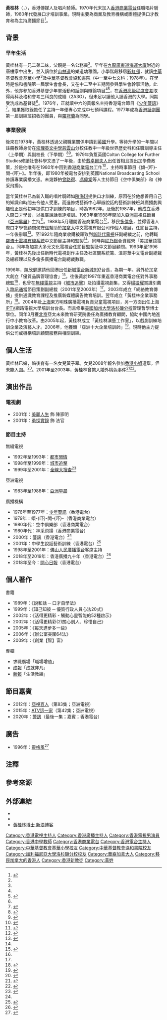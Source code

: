 {{Infobox person
| name          = 黃桂林<br>Terrence Wong Kwai Lam
| image         =
| birth_date    = {{birth date and age|1959|5|16}}
| birth_place   = {{HKG-1959}}
| death_date    =
| death_place   =
| nationality   = 
| ancestor      = 
| other_names   =
| education     = {{ubl|英國Colton College for Further Studies社會科學文憑（肄業）|英國National Broadcasting School專業廣播文憑|[[加州大學洛杉磯分校|加州大學洛杉磯分校]]管理哲學博士}}
| alma_mater    = {{ubl||[[中華基督教會基華小學|中華基督教會基華小學]]|[[中華基督教會協和書院|中華基督教會協和書院]]}}
| occupation    = 唱片騎師、口才培訓導師
| years_active  = 1979年至今 
| spouse        = 	
| children      = 女兒：黃子翠<br>（{{birth year and age|1986}}）
| religion      = 基督教<ref name="你細細個嗰陣（01）- 黃桂林">{{cite web |url=https://soooradio.net/blog/%E4%BD%A0%E7%B4%B0%E7%B4%B0%E5%80%8B%E5%97%B0%E9%99%A301/ |title=你細細個嗰陣（01）- 黃桂林 |last= |first= |date=2020 |website= |publisher=Soooradio |access-date=2020-09-25 |quote= |archive-date=2022-02-04 |archive-url=https://web.archive.org/web/20220204132439/https://soooradio.net/blog/%e4%bd%a0%e7%b4%b0%e7%b4%b0%e5%80%8b%e5%97%b0%e9%99%a301/ |dead-url=no }}</ref>
}}

'''黃桂林'''（{{lang-en|Terrence Wong Kwai Lam}}，{{bd|1959年|5月16日}}），香港傳媒人及唱片騎師。1970年代末加入[[香港商業電台|香港商業電台]]任職唱片騎師，1980年代發展口才培訓事業。現時主要為商業及教育機構或團體提供口才教育和為主持廣播節目<ref>{{cite news | title=黃桂林：一次改變你生活方式的接觸 | url=http://yorkregiontimes.ca/index.php/1759-2018-12-20-20-26-30 | page= | publisher=約克時報 | date=2018-12-20 | accessdate=2020-10-06 | quote= | archive-date=2020-10-08 | archive-url=https://web.archive.org/web/20201008183338/http://yorkregiontimes.ca/index.php/1759-2018-12-20-20-26-30 | dead-url=no }}</ref>。

==背景==
===早年生活===
黃桂林有一兄二弟二妹{{noteTag|name=守下留情2020928|關於黃桂林出生地、成長地、兄弟姊妹數目、就讀學校、成為香港話劇團學員以及校園生活的資料出自香港電台第一台廣播節目《守下留情》於2020年9月28日播出的訪問。}}，父親是一名公務員<ref name="你細細個嗰陣（01）- 黃桂林" />。早年在[[九龍|九龍]][[廣東道|廣東道]][[海運大廈|海運大廈]]附近的唐樓家中出生{{noteTag|name=守下留情2020928}}，並入讀位於[[山林道|山林道]]的樂道幼稚園{{noteTag|name=守下留情2020928}}。小學階段移居[[彩虹邨|彩虹邨]]，就讀[[中華基督教會基華小學|中華基督教會基華小學]]<ref name="你細細個嗰陣（01）- 黃桂林" />及[[中華基督教會協和書院|中華基督教會協和書院]]（中一至中七文科；1978年）。在學時是協和書院第一屆學生會會長{{noteTag|name=守下留情2020928}}，又在中二至中五期間參與學生會幹事活動{{noteTag|name=守下留情2020928}}。此外，他亦參加香港基督少年軍活動和話劇與辯論項目<ref name="你細細個嗰陣（01）- 黃桂林" /><ref>{{cite news | title=黃桂林透過做義工 改變害羞鍛鍊口才 | url=https://mmis.hkpl.gov.hk/coverpage/-/coverpage/view?_coverpage_WAR_mmisportalportlet_hsf=%E9%BB%83%E6%A1%82%E6%9E%97&_coverpage_WAR_mmisportalportlet_actual_q=%28%20verbatim_dc.collection%3A%28%22Old%5C%20HK%5C%20Newspapers%22%29%20%29%20AND+%28%20%28%20allTermsMandatory%3A%28true%29%20OR+all_dc.title%3A%28%E9%BB%83%E6%A1%82%E6%9E%97%29%20OR+all_dc.creator%3A%28%E9%BB%83%E6%A1%82%E6%9E%97%29%20OR+all_dc.contributor%3A%28%E9%BB%83%E6%A1%82%E6%9E%97%29%20OR+all_dc.subject%3A%28%E9%BB%83%E6%A1%82%E6%9E%97%29%20OR+fulltext%3A%28%E9%BB%83%E6%A1%82%E6%9E%97%29%20OR+all_dc.description%3A%28%E9%BB%83%E6%A1%82%E6%9E%97%29%20%29%20%29&_coverpage_WAR_mmisportalportlet_sort_field=score&p_r_p_-1078056564_c=QF757YsWv59H%2FuxqfBwEJNvCtyTAzScO&_coverpage_WAR_mmisportalportlet_o=36&_coverpage_WAR_mmisportalportlet_sort_order=desc | page=16 | publisher=華僑日報 | date=1988-01-31 | accessdate=2020-10-06 | quote= | archive-date=2020-10-15 | archive-url=https://web.archive.org/web/20201015021301/https://mmis.hkpl.gov.hk/coverpage/-/coverpage/view?_coverpage_WAR_mmisportalportlet_hsf=%E9%BB%83%E6%A1%82%E6%9E%97&_coverpage_WAR_mmisportalportlet_actual_q=%28%20verbatim_dc.collection%3A%28%22Old%5C%20HK%5C%20Newspapers%22%29%20%29%20AND+%28%20%28%20allTermsMandatory%3A%28true%29%20OR+all_dc.title%3A%28%E9%BB%83%E6%A1%82%E6%9E%97%29%20OR+all_dc.creator%3A%28%E9%BB%83%E6%A1%82%E6%9E%97%29%20OR+all_dc.contributor%3A%28%E9%BB%83%E6%A1%82%E6%9E%97%29%20OR+all_dc.subject%3A%28%E9%BB%83%E6%A1%82%E6%9E%97%29%20OR+fulltext%3A%28%E9%BB%83%E6%A1%82%E6%9E%97%29%20OR+all_dc.description%3A%28%E9%BB%83%E6%A1%82%E6%9E%97%29%20%29%20%29&_coverpage_WAR_mmisportalportlet_sort_field=score&p_r_p_-1078056564_c=QF757YsWv59H%2FuxqfBwEJNvCtyTAzScO&_coverpage_WAR_mmisportalportlet_o=36&_coverpage_WAR_mmisportalportlet_sort_order=desc | dead-url=no }}</ref>，在[[香港高級程度會考|香港高級程度會考]]取得兩科及格和會考三科良的成績（2A3O），但未足以讓他入讀香港的大學{{noteTag|name=守下留情2020929|關於黃桂林公開試成績、與羅冠蘭為話劇團同學、到外國升學以及任職教師經過的資料出自香港電台第一台廣播節目《守下留情》於2020年9月29日播出的訪問。}}。同期受洗成為基督徒<ref name="你細細個嗰陣（01）- 黃桂林" />。1976年，正就讀中六的黃報名主持香港電台節目《[[少年警訊|少年警訊]]》{{noteTag|name=守下留情2020928}}<ref>{{cite news | title=有口不難言 黃桂林 | url=https://cchchk.org/%E6%96%87%E7%AB%A0/%E5%BF%83%E9%9D%88/%E4%BA%BA%E7%89%A9%E8%A6%8B%E8%AD%89/%E6%9C%89%E5%8F%A3%E4%B8%8D%E9%9B%A3%E8%A8%80/ | page= | publisher=號角月報 第220期 | date=2020-4 | accessdate=2020-10-06 | quote= | archive-date=2020-10-20 | archive-url=https://web.archive.org/web/20201020164601/https://cchchk.org/%E6%96%87%E7%AB%A0/%E5%BF%83%E9%9D%88/%E4%BA%BA%E7%89%A9%E8%A6%8B%E8%AD%89/%E6%9C%89%E5%8F%A3%E4%B8%8D%E9%9B%A3%E8%A8%80/ | dead-url=no }}</ref>，結果獲取錄擔任了主持一年便專心完成中七預科課程{{noteTag|name=守下留情2020928}}。1977年成為[[香港話劇團|香港話劇團]]第一屆訓練班招收的團員{{noteTag|name=守下留情2020928}}，與[[羅冠蘭|羅冠蘭]]為同學{{noteTag|name=守下留情2020929}}。

===事業發展===
後來在1978年，黃桂林透過父親職業關係申請到[[英國|英國]]升學{{noteTag|name=守下留情2020929}}。等待升學的一年間以註冊教師身份在[[崇理英文中學|崇理英文中學]][[慈雲山|慈雲山]]分校任教中一年級世界歷史科和任職訓導主任（上學期）與副校長（下學期）{{noteTag|name=守下留情2020929}}<ref>{{cite web |url=https://www.facebook.com/104065913024150/photos/%E5%B4%87%E7%90%86%E8%8B%B1%E6%96%87%E4%B8%AD%E5%AD%B8%E6%85%88%E9%9B%B2%E5%B1%B1%E6%A0%A11978%E5%B9%B4%E5%89%B5%E6%A0%A1%E9%80%99%E4%B9%9F%E6%98%AF%E6%88%91%E7%AC%AC%E4%B8%80%E4%BB%BD%E8%B8%8F%E8%B6%B3%E7%A4%BE%E6%9C%83%E7%9A%84%E5%85%A8%E8%81%B7%E5%B7%A5%E4%BD%9C/1138228632941201/ |title=任教於祟理英文中學 |last= |first= |date=2017-01-04|website= |publisher=黃桂林教室 Facebook專頁 |access-date=2020-10-06|quote=}}</ref><ref>{{cite book |author1=文灼非 |title=同學@香港 |date=2008 |publisher=商務印書館(香港)有限公司 |page=190 |quote= |url=https://books.google.com.hk/books?id=-S-qAAAAQBAJ&pg=PA190&lpg=PA190&dq=%E5%B4%87%E7%90%86%E8%8B%B1%E6%96%87+%E9%BB%83%E6%A1%82%E6%9E%97&source=bl&ots=KCmHZt5s3w&sig=ACfU3U3TGCw1PB5QleE72_YqIIdyeQRAjg&hl=zh-TW&sa=X&ved=2ahUKEwi2hLXtwZ_sAhWJOnAKHQtSD3YQ6AEwDnoECAEQAg#v=onepage&q=%E5%B4%87%E7%90%86%E8%8B%B1%E6%96%87%20%E9%BB%83%E6%A1%82%E6%9E%97&f=false}}</ref>。1979年負笈英國Colton College for Further Studies修讀社會科學文憑了一年後{{noteTag|name=守下留情2020930|關於黃桂林到外國升學經過和任職商業電台經過的資料出自香港電台第一台廣播節目《守下留情》於2020年9月30日播出的訪問。}}，由於[[戴卓爾夫人|戴卓爾夫人]]出任首相且提出加學費政策{{noteTag|name=守下留情2020930}}，於是他唯有在1980年中回到[[香港商業電台|香港商業電台]]工作<ref>{{cite news | title=商台三位主持人談近況 | url=https://mmis.hkpl.gov.hk/coverpage/-/coverpage/view?_coverpage_WAR_mmisportalportlet_hsf=%E9%BB%83%E6%A1%82%E6%9E%97&_coverpage_WAR_mmisportalportlet_actual_q=%28%20verbatim_dc.collection%3A%28%22Old%5C%20HK%5C%20Newspapers%22%29%20%29%20AND+%28%20%28%20allTermsMandatory%3A%28true%29%20OR+all_dc.title%3A%28%E9%BB%83%E6%A1%82%E6%9E%97%29%20OR+all_dc.creator%3A%28%E9%BB%83%E6%A1%82%E6%9E%97%29%20OR+all_dc.contributor%3A%28%E9%BB%83%E6%A1%82%E6%9E%97%29%20OR+all_dc.subject%3A%28%E9%BB%83%E6%A1%82%E6%9E%97%29%20OR+fulltext%3A%28%E9%BB%83%E6%A1%82%E6%9E%97%29%20OR+all_dc.description%3A%28%E9%BB%83%E6%A1%82%E6%9E%97%29%20%29%20%29&_coverpage_WAR_mmisportalportlet_sort_field=score&p_r_p_-1078056564_c=QF757YsWv5%2FH7zGe%2FKF%2BFDIw7hGHe%2Faz&_coverpage_WAR_mmisportalportlet_o=9&_coverpage_WAR_mmisportalportlet_sort_order=desc | page=5 | publisher=工商晚報 | date=1981-04-10 | accessdate=2020-10-06 | quote= | archive-date=2020-10-08 | archive-url=https://web.archive.org/web/20201008111742/https://mmis.hkpl.gov.hk/coverpage/-/coverpage/view?_coverpage_WAR_mmisportalportlet_hsf=%E9%BB%83%E6%A1%82%E6%9E%97&_coverpage_WAR_mmisportalportlet_actual_q=%28%20verbatim_dc.collection%3A%28%22Old%5C%20HK%5C%20Newspapers%22%29%20%29%20AND+%28%20%28%20allTermsMandatory%3A%28true%29%20OR+all_dc.title%3A%28%E9%BB%83%E6%A1%82%E6%9E%97%29%20OR+all_dc.creator%3A%28%E9%BB%83%E6%A1%82%E6%9E%97%29%20OR+all_dc.contributor%3A%28%E9%BB%83%E6%A1%82%E6%9E%97%29%20OR+all_dc.subject%3A%28%E9%BB%83%E6%A1%82%E6%9E%97%29%20OR+fulltext%3A%28%E9%BB%83%E6%A1%82%E6%9E%97%29%20OR+all_dc.description%3A%28%E9%BB%83%E6%A1%82%E6%9E%97%29%20%29%20%29&_coverpage_WAR_mmisportalportlet_sort_field=score&p_r_p_-1078056564_c=QF757YsWv5%2FH7zGe%2FKF%2BFDIw7hGHe%2Faz&_coverpage_WAR_mmisportalportlet_o=9&_coverpage_WAR_mmisportalportlet_sort_order=desc | dead-url=no }}</ref>，主持時事節目《傾-{吓}-問-{吓}-》{{noteTag|name=守下留情2020930}}。半年後，即1980年被電台安排到英國National Broadcasting School修讀專業廣播文憑{{noteTag|name=守下留情2020930}}。未幾夥拍[[曾路得|曾路得]]、[[馮偉棠|馮偉棠]]等人主持節目《空中俱樂部》和《神采飛揚》{{noteTag|name=守下留情2020930}}。

當年黃桂林已為新入職的唱片騎師如[[陳海琪|陳海琪]]提供口才訓練{{noteTag|name=守下留情2020930}}，原因在於他想善用自己的知識和時間去令他人受惠{{noteTag|name=守下留情20201001|關於黃桂林教授口才訓練班、成立香港人際口才學會、赴加拿大發展、任職新城電台、重返香港商業電台以及前往上海發展經過的資料出自香港電台第一台廣播節目《守下留情》於2020年10月1日播出的訪問。}}。而進修或藝術中心舉辦說話的藝術訓練班與廣播劇興趣班正是他初年提供口才訓練的項目{{noteTag|name=守下留情20201001}}，時為1982年。及後於1987年，他成立香港人際口才學會，以推廣說話表達培訓{{noteTag|name=守下留情20201001}}。1983年至1988年間加入[[亞洲電視|亞洲電視]]任節目《[[亞洲早晨|亞洲早晨]]》主持<ref name="亞視百人 第83集 黃桂林">{{cite web |url=https://www.youtube.com/watch?v=Uo6_Wm9a6K4 |title=亞視百人 第83集 黃桂林 |last= |first= |date=2012 |website= |publisher=亞洲電視 |access-date=2020-10-06|quote=}}</ref>。1988年5月離開香港商業電台<ref>{{cite news | title=黃桂林選定唔易發 前往加拿大打江山 | url=https://mmis.hkpl.gov.hk/coverpage/-/coverpage/view?_coverpage_WAR_mmisportalportlet_hsf=%E9%BB%83%E6%A1%82%E6%9E%97&_coverpage_WAR_mmisportalportlet_actual_q=%28%20verbatim_dc.collection%3A%28%22Old%5C%20HK%5C%20Newspapers%22%29%20%29%20AND+%28%20%28%20allTermsMandatory%3A%28true%29%20OR+all_dc.title%3A%28%E9%BB%83%E6%A1%82%E6%9E%97%29%20OR+all_dc.creator%3A%28%E9%BB%83%E6%A1%82%E6%9E%97%29%20OR+all_dc.contributor%3A%28%E9%BB%83%E6%A1%82%E6%9E%97%29%20OR+all_dc.subject%3A%28%E9%BB%83%E6%A1%82%E6%9E%97%29%20OR+fulltext%3A%28%E9%BB%83%E6%A1%82%E6%9E%97%29%20OR+all_dc.description%3A%28%E9%BB%83%E6%A1%82%E6%9E%97%29%20%29%20%29&_coverpage_WAR_mmisportalportlet_sort_field=score&p_r_p_-1078056564_c=QF757YsWv59H%2FuxqfBwEJN4CtycQoHtI&_coverpage_WAR_mmisportalportlet_o=41&_coverpage_WAR_mmisportalportlet_sort_order=desc | page=16 | publisher=華僑日報 | date=1988-05-08 | accessdate=2020-10-06 | quote= | archive-date=2020-10-09 | archive-url=https://web.archive.org/web/20201009002049/https://mmis.hkpl.gov.hk/coverpage/-/coverpage/view?_coverpage_WAR_mmisportalportlet_hsf=%E9%BB%83%E6%A1%82%E6%9E%97&_coverpage_WAR_mmisportalportlet_actual_q=%28%20verbatim_dc.collection%3A%28%22Old%5C%20HK%5C%20Newspapers%22%29%20%29%20AND%20%28%20%28%20allTermsMandatory%3A%28true%29%20OR%20all_dc.title%3A%28%E9%BB%83%E6%A1%82%E6%9E%97%29%20OR%20all_dc.creator%3A%28%E9%BB%83%E6%A1%82%E6%9E%97%29%20OR%20all_dc.contributor%3A%28%E9%BB%83%E6%A1%82%E6%9E%97%29%20OR%20all_dc.subject%3A%28%E9%BB%83%E6%A1%82%E6%9E%97%29%20OR%20fulltext%3A%28%E9%BB%83%E6%A1%82%E6%9E%97%29%20OR%20all_dc.description%3A%28%E9%BB%83%E6%A1%82%E6%9E%97%29%20%29%20%29&_coverpage_WAR_mmisportalportlet_sort_field=score&p_r_p_-1078056564_c=QF757YsWv59H%2FuxqfBwEJN4CtycQoHtI&_coverpage_WAR_mmisportalportlet_o=41&_coverpage_WAR_mmisportalportlet_sort_order=desc | dead-url=no }}</ref>，移民[[多倫多|多倫多]]{{noteTag|name=守下留情20201001}}，並得香港人際口才學會顧問[[何守信|何守信]]幫助於[[加拿大|加拿大]]中文電視有限公司作個人發展，任節目主持{{noteTag|name=守下留情20201001}}，一年後辭職<ref>{{cite news | title=加拿大電視台多人呈辭 計有李司棋黃桂林 | url=https://mmis.hkpl.gov.hk/coverpage/-/coverpage/view?_coverpage_WAR_mmisportalportlet_hsf=%E9%BB%83%E6%A1%82%E6%9E%97&_coverpage_WAR_mmisportalportlet_actual_q=%28%20verbatim_dc.collection%3A%28%22Old%5C%20HK%5C%20Newspapers%22%29%20%29%20AND+%28%20%28%20allTermsMandatory%3A%28true%29%20OR+all_dc.title%3A%28%E9%BB%83%E6%A1%82%E6%9E%97%29%20OR+all_dc.creator%3A%28%E9%BB%83%E6%A1%82%E6%9E%97%29%20OR+all_dc.contributor%3A%28%E9%BB%83%E6%A1%82%E6%9E%97%29%20OR+all_dc.subject%3A%28%E9%BB%83%E6%A1%82%E6%9E%97%29%20OR+fulltext%3A%28%E9%BB%83%E6%A1%82%E6%9E%97%29%20OR+all_dc.description%3A%28%E9%BB%83%E6%A1%82%E6%9E%97%29%20%29%20%29&_coverpage_WAR_mmisportalportlet_sort_field=score&p_r_p_-1078056564_c=QF757YsWv59H%2FuxqfBwEJEvo60ZSdvyB&_coverpage_WAR_mmisportalportlet_o=35&_coverpage_WAR_mmisportalportlet_sort_order=desc | page=9 | publisher=華僑日報 | date=1989-10-01| accessdate=2020-10-06|quote= }}</ref>。至1992年隨商業收購被羅致到[[新時代電視|新時代電視]]任副總裁之前{{noteTag|name=守下留情20201001}}，他轉職[[羅渣士通訊集團|羅渣士電視有線系統]]中文節目主持和監製<ref name="亞視百人 第83集 黃桂林" />。同時與[[程乃根|程乃根]]合資經營「美加華語電台」{{noteTag|name=守下留情20201001}}。同年為加拿大多元文化電視台任節目監製及中文節目顧問。1993年至1996年，黃桂林先後出任新時代電視創作主任及社區關系統籌、溫哥華中文電台副總裁及總經理以及多倫多廣播電台副總裁數職。

1996年，[[陳欣健|陳欣健]]邀請他回港出任[[新城電台|新城電台]][[新城知訊台|新城997]]台長{{noteTag|name=守下留情20201001}}，為期一年。另外於加拿大創立「優質品牌管理協會」<ref>{{cite web |url=http://www.qbma.net/about-qbma.html |title=協會歷史 |last= |first= |date= |website= |publisher=優質品牌管理協會 |access-date=2020-10-06 |quote= |archive-date=2020-10-10 |archive-url=https://web.archive.org/web/20201010001617/http://www.qbma.net/about-qbma.html |dead-url=no }}</ref>。往後黃於1997年重返香港商業電台任對外事務總監<ref name="亞視百人 第83集 黃桂林" />，也曾在[[無綫電視|無綫電視]]主持《[[城市追擊|城市追擊]]》及拍攝電視劇集，又得[[楊振耀|楊振耀]]賞識引薦入[[路訊通|路訊通]]當節目策劃副總裁{{noteTag|name=守下留情20201001}}（2001年至2003年）<ref name="亞視百人 第83集 黃桂林" />。2003年成立「網絡教育傳播」提供通識教育課程及推廣新媒體廣告教育培訓。翌年成立「黃桂林企業事務所」<ref>{{cite web |url=http://www.twpartners.net/?page_id=6 |title=黃桂林博士 Terence K L WONG |last= |first= |date= |website= |publisher=黃桂林企業事務所 |access-date=2020-10-06 |quote= |archive-date=2021-01-22 |archive-url=https://web.archive.org/web/20210122054937/http://www.twpartners.net/?page_id=6 |dead-url=no }}</ref>。2004年赴[[上海|上海]]東方明珠廣播電視負責兒童電視項目{{noteTag|name=守下留情20201001}}，另一方面出任上海[[IPTV|IPTV]]網路電視大學培訓台台長。而且修畢[[美國|美國]][[加州大學洛杉磯分校|加州大學洛杉磯分校]]管理哲學博士學位{{noteTag|name=守下留情20201001}}。同年3月獲[[北京|北京]]亞太未來教育研究院委任為廣播教育顧問，協助中國內地進行中小教育改革。由2005年起，黃桂林成立「黃桂林演藝工作室」，以戲劇訓練培訓企業及演藝人才。2006年，他獲頒「亞洲十大企業培訓師」<ref>{{cite news | title=中小企「優質管理心法：如何推動團隊追求卓越」研討會 | url=https://www.info.gov.hk/gia/general/201207/04/P201207030467.htm | page= | publisher=政府新聞處 | date=2012-07-04 | accessdate=2020-10-06 | quote= | archive-date=2020-10-10 | archive-url=https://web.archive.org/web/20201010150237/https://www.info.gov.hk/gia/general/201207/04/P201207030467.htm | dead-url=no }}</ref>。現時他主力提供公司或機構培訓顧問服務與相關訓練。

==個人生活==
黃桂林已婚，婚後育有一名女兒黃子翠。女兒2008年報名參加[[香港小姐|香港小姐]]選舉，但未能入圍。<ref>{{cite news | title=港姐導師黃桂林支持女兒參賽 港姐大起底 內衣女模挺胸殺入複試 | url=https://hk.appledaily.com/entertainment/20080428/KQTTMAS7QMKA77WRY6WVEPUVIE/ | page= | publisher=香港蘋果日報 | date=2008-04-28 | accessdate=2020-10-06 | quote= | archive-date=2020-10-14 | archive-url=https://web.archive.org/web/20201014121302/https://hk.appledaily.com/entertainment/20080428/KQTTMAS7QMKA77WRY6WVEPUVIE/ | dead-url=no }}</ref>。2001年至2003年，黃桂林曾捲入婚外桃色事件<ref>{{cite news | title=黃桂林指摘有人患妄想症 | url=http://orientaldaily.on.cc/archive/20031220/ent/ent_a11cnt.html | page= | publisher=東方日報 | date=2003-12-20 | accessdate=2020-10-06 | quote= | archive-date=2020-10-10 | archive-url=https://web.archive.org/web/20201010001617/http://orientaldaily.on.cc/archive/20031220/ent/ent_a11cnt.html | dead-url=no }}</ref><ref>{{cite news | title=傳被拍性愛影帶 黃桂林向太太認錯 | url=https://hk.appledaily.com/entertainment/20031206/ZVKIAIDF4OZTKOEIJHYXIQWKJQ/ | page= | publisher=香港蘋果日報 | date=2003-12-06 | accessdate=2020-10-06 | quote= | archive-date=2021-06-21 | archive-url=https://web.archive.org/web/20210621164207/https://hk.appledaily.com/entertainment/20031206/ZVKIAIDF4OZTKOEIJHYXIQWKJQ/ | dead-url=yes }}</ref>。

==演出作品==
===電視劇===
*2001年：[[美麗人生_(無綫電視劇)|美麗人生]] 飾 陳家明
*2001年：[[勇探實錄|勇探實錄]] 飾 法官

===節目主持===
;無綫電視
*1992年至1993年：[[都市閒情|都市閒情]]
*1998年至1999年：[[城市追擊|城市追擊]]
*1999年至2001年：[[全線大搜查|全線大搜查]]<ref>{{cite web |url=http://kenchan.org/ken-maga/3w-010714.htm |title=《大搜查》以卵擊石敗陣 《The Weakest Link》狙擊《百萬富翁》 |last= |first= |date=2001-07-14 |website= |publisher=3周刊 |access-date=2020-10-06 |quote= |archive-date=2011-09-09 |archive-url=https://web.archive.org/web/20110909090749/http://kenchan.org/ken-maga/3w-010714.htm |dead-url=no }}</ref>{{noteTag|資料亦可見於在2001年7月15日出版的《東方日報﹞中題為「百萬富翁特別版撼港姐決賽」的報導。}}

;亞洲電視
*1983年至1988年：[[亞洲早晨|亞洲早晨]]

;廣播機構
*1976年至1977年：[[少年警訊|少年警訊]]（香港電台）
*1979年：傾-{吓}-問-{吓}-（香港商業電台）
*1980年代：空中俱樂部（香港商業電台）
*1980年代：神采飛揚（香港商業電台）
*2000年：[[警訊|警訊]]（香港電台）<ref name="亞視百人 第83集 黃桂林" />
*2001年：中學生說話藝術訓練（香港電台）<ref>{{cite news | title=普通話臺辦訓練班 向中學生講授說話技巧 | url=http://newsbot.lib.cuhk.edu.hk/news/takungpa/20000511/C04010.html | page= | publisher=大公報 | date=2000-05-11 | accessdate=2021-09-19 | quote= | archive-date=2021-09-20 | archive-url=https://web.archive.org/web/20210920211739/http://newsbot.lib.cuhk.edu.hk/news/takungpa/20000511/C04010.html | dead-url=no }}</ref>
*1998年至2001年：[[佛山人民廣播電台|佛山人民廣播電台]]客席主持
*2018年至2019年：香港廣播九十年（香港電台）<ref>{{cite news | title=港台第一台《香港廣播九十年》 曾路得憶述電台 DJ 競爭點滴 | url=http://www.vakiodaily.com/news/view/id/257892 | page= | publisher=華僑報 | date=2018-04-30| accessdate=2020-10-06|quote= }}</ref>
*2018年至今：[[開心日報|開心日報]]（香港電台）

==個人著作==
;書籍
*1989年：《說和話 ─ 口才自學法》
*1999年：《知己知彼 ─ 優質行政人員心法20式》
*2002年：《活得更精彩 - 觸動心靈智能的52種啟示》
*2002年：《活得更精彩(2)關心別人、珍惜自己》
*2005年：《每天進步多一些》
*2006年：《辦公室突圍64法》
*2009年：《創業【智】富》

;專欄
*求職廣場「職場增值」
*[[成報|成報]]「成就非凡」
*[[新報_(香港)|新報]]「生活教練」

==節目嘉賓==
*2012年：[[亞視百人|亞視百人]]（第83集；亞洲電視）
*2015年：[[ATV這一家|ATV這一家]]（第42集；亞洲電視）
*2020年：[[警訊|警訊]]（最後一集；嘉賓；香港電台）

==廣告==
*1996年：[[靈格風|靈格風]]<ref>{{cite news | title=【宣傳易經典】黃桂林博士憑一個廣告入屋 90年代猛人履歷厚過地殼 | url=https://skypost.ulifestyle.com.hk/article/2461662/%E3%80%90%E5%AE%A3%E5%82%B3%E6%98%93%E7%B6%93%E5%85%B8%E3%80%91%E9%BB%83%E6%A1%82%E6%9E%97%E5%8D%9A%E5%A3%AB%E6%86%91%E4%B8%80%E5%80%8B%E5%BB%A3%E5%91%8A%E5%85%A5%E5%B1%8B%2090%E5%B9%B4%E4%BB%A3%E7%8C%9B%E4%BA%BA%E5%B1%A5%E6%AD%B7%E5%8E%9A%E9%81%8E%E5%9C%B0%E6%AE%BC | page= | publisher=晴報 | date=2019-09-27 | accessdate=2020-10-06 | quote= | archive-date=2019-09-29 | archive-url=https://web.archive.org/web/20190929083306/https://skypost.ulifestyle.com.hk/article/2461662/%E3%80%90%E5%AE%A3%E5%82%B3%E6%98%93%E7%B6%93%E5%85%B8%E3%80%91%E9%BB%83%E6%A1%82%E6%9E%97%E5%8D%9A%E5%A3%AB%E6%86%91%E4%B8%80%E5%80%8B%E5%BB%A3%E5%91%8A%E5%85%A5%E5%B1%8B%2090%E5%B9%B4%E4%BB%A3%E7%8C%9B%E4%BA%BA%E5%B1%A5%E6%AD%B7%E5%8E%9A%E9%81%8E%E5%9C%B0%E6%AE%BC | dead-url=no }}</ref>

==注釋==
{{noteFoot}}

==參考來源==
{{Reflist|2}}

==外部連結==
*{{facebook|黃桂林教室-104065913024150}}
*{{weibo|wongkwailam}}
*[http://blog.sina.com.cn/wongkwailam 黃桂林博士 新浪博客]{{Wayback|url=http://blog.sina.com.cn/wongkwailam |date=20201009203941 }}

[[Category:香港電視主持人|Category:香港電視主持人]]
[[Category:香港廣播主持人|Category:香港廣播主持人]]
[[Category:香港電視男演員|Category:香港電視男演員]]
[[Category:香港中學教師|Category:香港中學教師]]
[[Category:香港商業電台|Category:香港商業電台]]
[[Category:香港電台主持人|Category:香港電台主持人]]
[[Category:中華基督教會基華小學校友|Category:中華基督教會基華小學校友]]
[[Category:中華基督教會協和書院校友|Category:中華基督教會協和書院校友]]
[[Category:加利福尼亞大學洛杉磯分校校友|Category:加利福尼亞大學洛杉磯分校校友]]
[[Category:華裔加拿大人|Category:華裔加拿大人]]
[[Category:移民加拿大的香港人|Category:移民加拿大的香港人]]
[[Category:香港新教徒|Category:香港新教徒]]
[[Category:黃姓|Category:黃姓]]